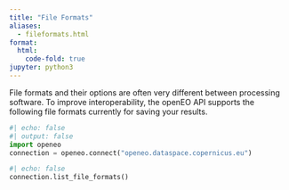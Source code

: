 ```yaml
---
title: "File Formats"
aliases: 
  - fileformats.html
format:
  html:
    code-fold: true
jupyter: python3
---
```


File formats and their options are often very different between processing software. To improve interoperability, the openEO API supports the following file formats currently for saving your results.

```python
#| echo: false
#| output: false
import openeo
connection = openeo.connect("openeo.dataspace.copernicus.eu")

```
```python
#| echo: false
connection.list_file_formats()
```